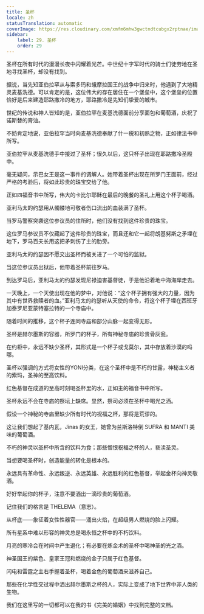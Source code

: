 ```yaml
---
title: 圣杯
locale: zh
statusTranslation: automatic
coverImage: https://res.cloudinary.com/xmfm6mhw3gwctndtcubgx2rptnae/image/upload/v1741354419/small_cover_la_gran_rebelion_28716e29d2.webp
sidebar:
    label: 29. 圣杯
    order: 29
---
```

圣杯在所有时代的漫漫长夜中闪耀着光芒。中世纪十字军时代的骑士们徒劳地在圣地寻找圣杯，却没有找到。

据说，当先知亚伯拉罕从与索多玛和蛾摩拉国王的战争中归来时，他遇到了大地精灵麦基洗德。可以肯定的是，这位伟大的存在居住在一个堡垒中，这个堡垒的位置恰好是后来建造耶路撒冷的地方，耶路撒冷是先知们挚爱的城市。

世纪的传说和神人皆知的是，亚伯拉罕在麦基洗德面前分享面包和葡萄酒，庆祝了诺斯替的膏油。

不妨肯定地说，亚伯拉罕当时向麦基洗德奉献了什一税和初熟之物，正如律法书中所写。

亚伯拉罕从麦基洗德手中接过了圣杯；很久以后，这只杯子出现在耶路撒冷圣殿中。

毫无疑问，示巴女王是这一事件的调解人。她带着圣杯出现在所罗门王面前，经过严格的考验后，将如此珍贵的珠宝交给了他。

正如四福音书中所写，伟大的卡比尔耶稣在最后的晚餐的圣礼上用这个杯子喝酒。

亚利马太的约瑟用从髑髅地可敬者伤口流出的血装满了圣杯。

当罗马警察突袭这位参议员的住所时，他们没有找到这件珍贵的珠宝。

这位罗马参议员不仅藏起了这件珍贵的珠宝，而且还和它一起将朗基努斯之矛埋在地下，罗马百夫长用这把矛刺伤了主的肋旁。

亚利马太的约瑟因不愿交出圣杯而被关进了一个可怕的监狱。

当这位参议员出狱后，他带着圣杯前往罗马。

到达罗马后，亚利马太的约瑟发现尼禄迫害基督徒，于是他沿着地中海海岸走去。

一天晚上，一个天使出现在他的梦中，对他说：“这个杯子拥有强大的力量，因为其中有世界救赎者的血。”亚利马太的约瑟听从天使的命令，将这个杯子埋在西班牙加泰罗尼亚蒙特塞拉特的一个寺庙中。

随着时间的推移，这个杯子连同寺庙和部分山脉一起变得无形。

圣杯是赫尔墨斯的容器，所罗门的杯子，所有神秘寺庙的珍贵骨灰瓮。

在约柜中，永远不缺少圣杯，其形式是一个杯子或戈莫尔，其中存放着沙漠的吗哪。

圣杯以强调的方式将女性的YONI分类，在这个圣杯中是不朽的甘露，神秘主义者的索玛，圣神的至高饮料。

红色基督在成道的至高时刻喝圣杯里的水，正如主的福音书中所写。

圣杯永远不会在寺庙的祭坛上缺席。显然，祭司必须在圣杯中喝光之酒。

假设一个神秘的寺庙里缺少所有时代的祝福之杯，那将是荒谬的。

这让我们想起了基内瓦，Jinas 的女王，她曾为兰斯洛特倒 SUFRA 和 MANTI 美味的葡萄酒。

不朽的神灵以圣杯中所含的饮料为食；那些憎恨祝福之杯的人，亵渎圣灵。

当想要喝圣杯时，创造能量的转化是根本的。

永远具有革命性、永远叛逆、永远英雄、永远胜利的红色基督，举起金杯向神灵敬酒。

好好举起你的杯子，注意不要洒出一滴珍贵的葡萄酒。

记住我们的格言是 THELEMA（意志）。

从杯底——象征着女性性器官——涌出火焰，在超级男人燃烧的脸上闪耀。

所有星系中难以形容的神灵总是喝永恒之杯中的不朽饮料。

月亮的寒冷会在时间中产生退化；有必要在炼金术的圣杯中喝神圣的光之酒。

神圣国王的紫色、皇家王冠和燃烧的金子只属于红色基督。

闪电和雷霆之主右手握着圣杯，喝着金色的葡萄酒来滋养自己。

那些在化学性交过程中洒出赫尔墨斯之杯的人，实际上变成了地下世界中非人类的生物。

我们在这里写的一切都可以在我的书《完美的婚姻》中找到完整的文档。

